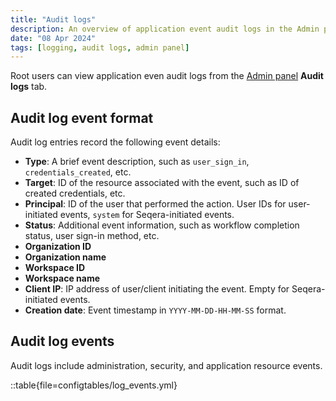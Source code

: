 ```yaml
---
title: "Audit logs"
description: An overview of application event audit logs in the Admin panel
date: "08 Apr 2024"
tags: [logging, audit logs, admin panel]
---
```


Root users can view application even audit logs from the [Admin panel](../administration/overview.mdx) **Audit logs** tab.

## Audit log event format 

Audit log entries record the following event details:

- **Type**: A brief event description, such as `user_sign_in`, `credentials_created`, etc. 
- **Target**: ID of the resource associated with the event, such as ID of created credentials, etc.
- **Principal**: ID of the user that performed the action. User IDs for user-initiated events, `system` for Seqera-initiated events.
- **Status**: Additional event information, such as workflow completion status, user sign-in method, etc.
- **Organization ID**
- **Organization name**
- **Workspace ID**
- **Workspace name**
- **Client IP**: IP address of user/client initiating the event. Empty for Seqera-initiated events.
- **Creation date**: Event timestamp in `YYYY-MM-DD-HH-MM-SS` format.

## Audit log events

Audit logs include administration, security, and application resource events.

::table{file=configtables/log_events.yml}
